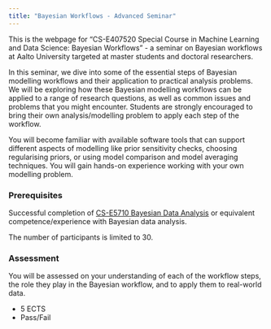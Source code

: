 ```yaml
---
title: "Bayesian Workflows - Advanced Seminar"
---
```


This is the webpage for "CS-E407520 Special Course in Machine Learning and Data Science: Bayesian Workflows" - a seminar on Bayesian workflows at Aalto University targeted at master students and doctoral researchers.

In this seminar, we dive into some of the essential steps of Bayesian modelling workflows and their application to practical analysis problems. We will be exploring how these Bayesian modelling workflows can be applied to a range of research questions, as well as common issues and problems that you might encounter. Students are strongly encouraged to bring their own analysis/modelling problem to apply each step of the workflow.

You will become familiar with available software tools that can support different aspects of modelling like prior sensitivity checks, choosing regularising priors, or using model comparison and model averaging techniques. You will gain hands-on experience working with your own modelling problem.

### Prerequisites

Successful completion of [CS-E5710 Bayesian Data Analysis](https://avehtari.github.io/BDA_course_Aalto/index.html) or equivalent competence/experience with Bayesian data analysis.

The number of participants is limited to 30.

### Assessment

You will be assessed on your understanding of each of the workflow steps, the role they play in the Bayesian workflow, and to apply them to real-world data.

- 5 ECTS
- Pass/Fail
